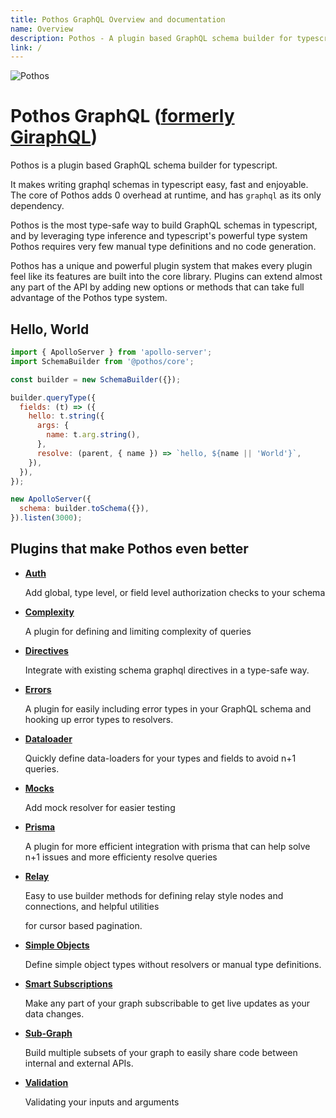 ```yaml
---
title: Pothos GraphQL Overview and documentation
name: Overview
description: Pothos - A plugin based GraphQL schema builder for typescript
link: /
---
```





![Pothos](/assets/logo-name-auto.svg)

# Pothos GraphQL ([formerly GiraphQL](/docs/migrations/giraphql-pothos))

Pothos is a plugin based GraphQL schema builder for typescript.

It makes writing graphql schemas in typescript easy, fast and enjoyable. The core of Pothos adds 0
overhead at runtime, and has `graphql` as its only dependency.

Pothos is the most type-safe way to build GraphQL schemas in typescript, and by leveraging type
inference and typescript's powerful type system Pothos requires very few manual type definitions and
no code generation.

Pothos has a unique and powerful plugin system that makes every plugin feel like its features are
built into the core library. Plugins can extend almost any part of the API by adding new options or
methods that can take full advantage of the Pothos type system.

## Hello, World

```javascript
import { ApolloServer } from 'apollo-server';
import SchemaBuilder from '@pothos/core';

const builder = new SchemaBuilder({});

builder.queryType({
  fields: (t) => ({
    hello: t.string({
      args: {
        name: t.arg.string(),
      },
      resolve: (parent, { name }) => `hello, ${name || 'World'}`,
    }),
  }),
});

new ApolloServer({
  schema: builder.toSchema({}),
}).listen(3000);
```

## Plugins that make Pothos even better

- [**Auth**](/docs/plugins/scope-auth)

  Add global, type level, or field level authorization checks to your schema

- [**Complexity**](/docs/plugins/complexity)

  A plugin for defining and limiting complexity of queries

- [**Directives**](/docs/plugins/directives)

  Integrate with existing schema graphql directives in a type-safe way.

- [**Errors**](/docs/plugins/errors)

  A plugin for easily including error types in your GraphQL schema and hooking up error types to
  resolvers.

- [**Dataloader**](/docs/plugins/dataloader)

  Quickly define data-loaders for your types and fields to avoid n+1 queries.

- [**Mocks**](/docs/plugins/mocks)

  Add mock resolver for easier testing

- [**Prisma**](/docs/plugins/prisma)

  A plugin for more efficient integration with prisma that can help solve n+1 issues and more
  efficienty resolve queries

- [**Relay**](/docs/plugins/relay)

  Easy to use builder methods for defining relay style nodes and connections, and helpful utilities

  for cursor based pagination.

- [**Simple Objects**](/docs/plugins/simple-objects)

  Define simple object types without resolvers or manual type definitions.

- [**Smart Subscriptions**](/docs/plugins/smart-subscriptions)

  Make any part of your graph subscribable to get live updates as your data changes.

- [**Sub-Graph**](/docs/plugins/sub-graph)

  Build multiple subsets of your graph to easily share code between internal and external APIs.

- [**Validation**](/docs/plugins/validation)

  Validating your inputs and arguments
